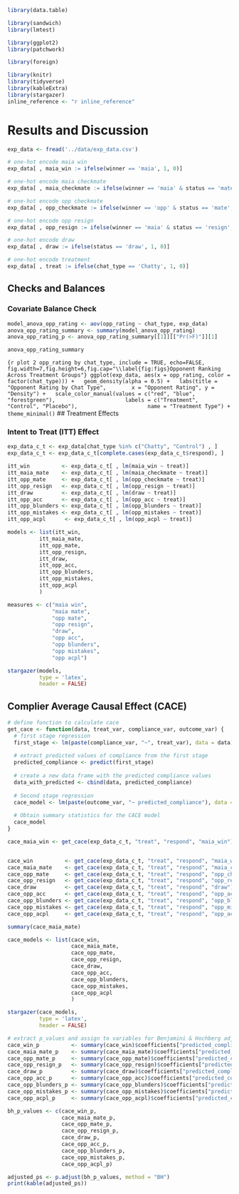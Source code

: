 ```r
library(data.table)

library(sandwich)
library(lmtest)

library(ggplot2)
library(patchwork)

library(foreign)

library(knitr)
library(tidyverse)
library(kableExtra)
library(stargazer)
inline_reference <- "r inline_reference"
```

# Results and Discussion

```r
exp_data <- fread('../data/exp_data.csv')
```

```r
# one-hot encode maia win
exp_data[ , maia_win := ifelse(winner == 'maia', 1, 0)]

# one-hot encode maia checkmate
exp_data[ , maia_checkmate := ifelse(winner == 'maia' & status == 'mate', 1, 0)]

# one-hot encode opp checkmate
exp_data[ , opp_checkmate := ifelse(winner == 'opp' & status == 'mate', 1, 0)]

# one-hot encode opp resign
exp_data[ , opp_resign := ifelse(winner == 'maia' & status == 'resign', 1, 0)]

# one-hot encode draw
exp_data[ , draw := ifelse(status == 'draw', 1, 0)]

# one-hot encode treatment
exp_data[ , treat := ifelse(chat_type == 'Chatty', 1, 0)]

```


## Checks and Balances

### Covariate Balance Check

```r
model_anova_opp_rating <- aov(opp_rating ~ chat_type, exp_data)
anova_opp_rating_summary <- summary(model_anova_opp_rating)
anova_opp_rating_p <- anova_opp_rating_summary[[1]][["Pr(>F)"]][1]
```


```r
anova_opp_rating_summary
```



```{r plot 2 opp_rating by chat_type, include = TRUE, echo=FALSE, fig.width=7,fig.height=6,fig.cap="\\label{fig:figs}Opponent Ranking Across Treatment Groups"}
ggplot(exp_data, aes(x = opp_rating, color = factor(chat_type))) +
  geom_density(alpha = 0.5) +
  labs(title = "Opponent Rating by Chat Type",
       x = "Opponent Rating", y = "Density") +
  scale_color_manual(values = c("red", "blue", "forestgreen"),
                     labels = c("Treatment", "Control", "Placebo"),
                     name = "Treatment Type") +
  theme_minimal()
```
## Treatment Effects

### Intent to Treat (ITT) Effect

```r
exp_data_c_t <- exp_data[chat_type %in% c("Chatty", "Control") , ]
exp_data_c_t <- exp_data_c_t[complete.cases(exp_data_c_t$respond), ]

itt_win          <- exp_data_c_t[ , lm(maia_win ~ treat)]
itt_maia_mate    <- exp_data_c_t[ , lm(maia_checkmate ~ treat)]
itt_opp_mate     <- exp_data_c_t[ , lm(opp_checkmate ~ treat)]
itt_opp_resign   <- exp_data_c_t[ , lm(opp_resign ~ treat)]
itt_draw         <- exp_data_c_t[ , lm(draw ~ treat)]
itt_opp_acc      <- exp_data_c_t[ , lm(opp_acc ~ treat)]
itt_opp_blunders <- exp_data_c_t[ , lm(opp_blunders ~ treat)]
itt_opp_mistakes <- exp_data_c_t[ , lm(opp_mistakes ~ treat)]
itt_opp_acpl      <- exp_data_c_t[ , lm(opp_acpl ~ treat)]


```


```r
models <- list(itt_win,
          itt_maia_mate,
          itt_opp_mate,
          itt_opp_resign,
          itt_draw,
          itt_opp_acc,
          itt_opp_blunders,
          itt_opp_mistakes,
          itt_opp_acpl
          )

measures <- c("maia win",
              "maia mate",
              "opp mate",
              "opp resign",
              "draw",
              "opp acc",
              "opp blunders",
              "opp mistakes",
              "opp acpl")

stargazer(models,
          type = 'latex',
          header = FALSE)
```

## Complier Average Causal Effect (CACE)

```r
# define function to calculate cace
get_cace <- function(data, treat_var, compliance_var, outcome_var) {
  # first stage regression
  first_stage <- lm(paste(compliance_var, "~", treat_var), data = data)
  
  # extract predicted values of compliance from the first stage
  predicted_compliance <- predict(first_stage)
  
  # create a new data frame with the predicted compliance values
  data_with_predicted <- cbind(data, predicted_compliance)
  
  # Second stage regression
  cace_model <- lm(paste(outcome_var, "~ predicted_compliance"), data = data_with_predicted)
  
  # Obtain summary statistics for the CACE model
  cace_model
}

```

```r
cace_maia_win <- get_cace(exp_data_c_t, "treat", "respond", "maia_win")


cace_win          <- get_cace(exp_data_c_t, "treat", "respond", "maia_win")
cace_maia_mate    <- get_cace(exp_data_c_t, "treat", "respond", "maia_checkmate")
cace_opp_mate     <- get_cace(exp_data_c_t, "treat", "respond", "opp_checkmate")
cace_opp_resign   <- get_cace(exp_data_c_t, "treat", "respond", "opp_resign")
cace_draw         <- get_cace(exp_data_c_t, "treat", "respond", "draw")
cace_opp_acc      <- get_cace(exp_data_c_t, "treat", "respond", "opp_acc")
cace_opp_blunders <- get_cace(exp_data_c_t, "treat", "respond", "opp_blunders")
cace_opp_mistakes <- get_cace(exp_data_c_t, "treat", "respond", "opp_mistakes")
cace_opp_acpl     <- get_cace(exp_data_c_t, "treat", "respond", "opp_acpl")

summary(cace_maia_mate)
```

```r
cace_models <- list(cace_win,
                    cace_maia_mate,
                    cace_opp_mate,
                    cace_opp_resign,
                    cace_draw,
                    cace_opp_acc,
                    cace_opp_blunders,
                    cace_opp_mistakes,
                    cace_opp_acpl
                    )

stargazer(cace_models,
          type = 'latex',
          header = FALSE)
```

```r
# extract p_values and assign to variables for Benjamini & Hochberg adjustment
cace_win_p          <- summary(cace_win)$coefficients["predicted_compliance", "Pr(>|t|)"]
cace_maia_mate_p    <- summary(cace_maia_mate)$coefficients["predicted_compliance", "Pr(>|t|)"]
cace_opp_mate_p     <- summary(cace_opp_mate)$coefficients["predicted_compliance", "Pr(>|t|)"]
cace_opp_resign_p   <- summary(cace_opp_resign)$coefficients["predicted_compliance", "Pr(>|t|)"]
cace_draw_p         <- summary(cace_draw)$coefficients["predicted_compliance", "Pr(>|t|)"]
cace_opp_acc_p      <- summary(cace_opp_acc)$coefficients["predicted_compliance", "Pr(>|t|)"]
cace_opp_blunders_p <- summary(cace_opp_blunders)$coefficients["predicted_compliance", "Pr(>|t|)"] 
cace_opp_mistakes_p <- summary(cace_opp_mistakes)$coefficients["predicted_compliance", "Pr(>|t|)"]
cace_opp_acpl_p     <- summary(cace_opp_acpl)$coefficients["predicted_compliance", "Pr(>|t|)"]
```

```r
bh_p_values <- c(cace_win_p,
                 cace_maia_mate_p,
                 cace_opp_mate_p,
                 cace_opp_resign_p,
                 cace_draw_p,
                 cace_opp_acc_p,
                 cace_opp_blunders_p,
                 cace_opp_mistakes_p,
                 cace_opp_acpl_p)

adjusted_ps <- p.adjust(bh_p_values, method = "BH")
print(kable(adjusted_ps))
```


